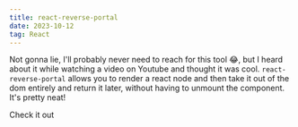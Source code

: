 ```yaml
---
title: react-reverse-portal
date: 2023-10-12
tag: React
---
```


Not gonna lie, I'll probably never need to reach for this tool 😂, but I heard about it while watching
a video on Youtube and thought it was cool. `react-reverse-portal` allows you to render a react node 
and then take it out of the dom entirely and return it later, without having to unmount the component. 
It's pretty neat!

<TextLink href="https://github.com/httptoolkit/react-reverse-portal">Check it out</TextLink>

